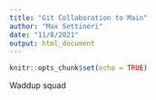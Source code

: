 ```yaml
---
title: "Git Collaboration to Main"
author: "Max Settineri"
date: "11/8/2021"
output: html_document
---
```


```r
knitr::opts_chunk$set(echo = TRUE)
```

Waddup squad